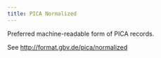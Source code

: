 ```yaml
---
title: PICA Normalized
---
```


Preferred machine-readable form of PICA records.

See <http://format.gbv.de/pica/normalized>
